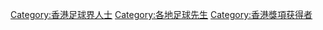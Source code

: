 [[Category:香港足球界人士|Category:香港足球界人士]]
[[Category:各地足球先生|Category:各地足球先生]]
[[Category:香港獎項获得者|Category:香港獎項获得者]]